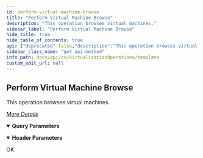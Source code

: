 ```yaml
---
id: perform-virtual-machine-browse
title: "Perform Virtual Machine Browse"
description: "This operation browses virtual machines."
sidebar_label: "Perform Virtual Machine Browse"
hide_title: true
hide_table_of_contents: true
api: {"deprecated":false,"description":"This operation browses virtual machines.\n\n[_More Details_](http://documentation.commvault.com/commvault/v11/article?p=features/rest_api/operations/get_virtual_machine_browse.htm)\n","operationId":"Perform Virtual Machine Browse","parameters":[{"description":"","explode":true,"in":"query","name":"PseudoClientId","schema":{"example":"{{vclientId}}","type":"string"}},{"description":"","explode":true,"in":"query","name":"inventoryPath","schema":{"example":"/none:VMs","type":"string"}},{"description":"","in":"header","name":"Authtoken","required":true,"schema":{"example":"{{TOKEN}}","type":"string"}}],"tags":["VM Operations"],"responses":{"200":{"description":"OK"}},"method":"get","path":"/VMBrowse","servers":[{"url":"http://{hostname}/webconsole/api","variables":{"hostname":{"default":"localhost","description":"Webconsole"}}}],"info":{"title":"Template","contact":{},"version":"1.0","description":"Template"},"postman":{"name":"Perform Virtual Machine Browse","description":{"content":"This operation browses virtual machines.\n\n[_More Details_](http://documentation.commvault.com/commvault/v11/article?p=features/rest_api/operations/get_virtual_machine_browse.htm)\n","type":"text/plain"},"url":{"path":["VMBrowse"],"host":["{{baseUrl}}"],"query":[{"disabled":false,"key":"PseudoClientId","value":""},{"disabled":false,"key":"inventoryPath","value":""}],"variable":[]},"header":[{"disabled":false,"description":{"content":"(Required) ","type":"text/plain"},"key":"Authtoken","value":""}],"method":"GET"}}
sidebar_class_name: "get api-method"
info_path: docs/api/cv/VirtualizationOperations/template
custom_edit_url: null
---
```



## Perform Virtual Machine Browse



This operation browses virtual machines.

[_More Details_](http://documentation.commvault.com/commvault/v11/article?p=features/rest_api/operations/get_virtual_machine_browse.htm)


<details style={{"marginBottom":"1rem"}} data-collapsed={false} open={true}><summary style={{}}><strong>Query Parameters</strong></summary><div><ul><ParamsItem className={"paramsItem"} param={{"description":"","explode":true,"in":"query","name":"PseudoClientId","schema":{"example":"{{vclientId}}","type":"string"}}}></ParamsItem><ParamsItem className={"paramsItem"} param={{"description":"","explode":true,"in":"query","name":"inventoryPath","schema":{"example":"/none:VMs","type":"string"}}}></ParamsItem></ul></div></details><details style={{"marginBottom":"1rem"}} data-collapsed={false} open={true}><summary style={{}}><strong>Header Parameters</strong></summary><div><ul><ParamsItem className={"paramsItem"} param={{"description":"","in":"header","name":"Authtoken","required":true,"schema":{"example":"{{TOKEN}}","type":"string"}}}></ParamsItem></ul></div></details><div><ApiTabs><TabItem label={"200"} value={"200"}><div>

OK

</div><div></div></TabItem></ApiTabs></div>
      